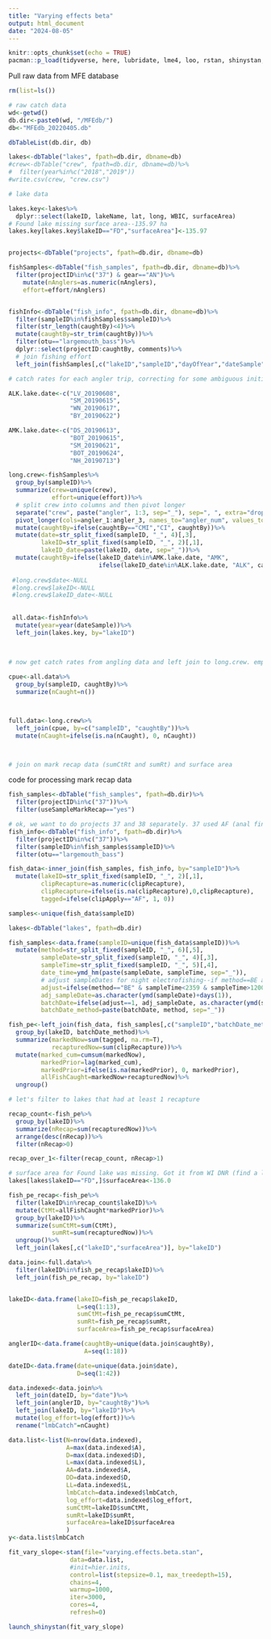 ```yaml
---
title: "Varying effects beta"
output: html_document
date: "2024-08-05"
---
```


```r
knitr::opts_chunk$set(echo = TRUE)
pacman::p_load(tidyverse, here, lubridate, lme4, loo, rstan, shinystan, truncnorm, MFEUtilities, RColorBrewer, cowplot, bayesplot)
```

Pull raw data from MFE database
```r
rm(list=ls())

# raw catch data
wd<-getwd()
db.dir<-paste0(wd, "/MFEdb/")
db<-"MFEdb_20220405.db"

dbTableList(db.dir, db)

lakes<-dbTable("lakes", fpath=db.dir, dbname=db)
#crew<-dbTable("crew", fpath=db.dir, dbname=db)%>%
#  filter(year%in%c("2018","2019"))
#write.csv(crew, "crew.csv")

# lake data

lakes.key<-lakes%>%
  dplyr::select(lakeID, lakeName, lat, long, WBIC, surfaceArea)
# Found lake missing surface area--135.97 ha
lakes.key[lakes.key$lakeID=="FD","surfaceArea"]<-135.97


projects<-dbTable("projects", fpath=db.dir, dbname=db)

fishSamples<-dbTable("fish_samples", fpath=db.dir, dbname=db)%>%
  filter(projectID%in%c("37") & gear=="AN")%>%
    mutate(nAnglers=as.numeric(nAnglers),
    effort=effort/nAnglers)


fishInfo<-dbTable("fish_info", fpath=db.dir, dbname=db)%>%
  filter(sampleID%in%fishSamples$sampleID)%>%
  filter(str_length(caughtBy)<4)%>%
  mutate(caughtBy=str_trim(caughtBy))%>%
  filter(otu=="largemouth_bass")%>%
  dplyr::select(projectID:caughtBy, comments)%>%
  # join fishing effort
  left_join(fishSamples[,c("lakeID","sampleID","dayOfYear","dateSample","dateTimeSample","crew","effort","effortUnits","nAnglers")], by="sampleID")

# catch rates for each angler trip, correcting for some ambiguous initials first

ALK.lake.date<-c("LV_20190608",
                 "SM_20190615",
                 "WN_20190617",
                 "BY_20190622")

AMK.lake.date<-c("DS_20190613",
                 "BOT_20190615",
                 "SM_20190621",
                 "BOT_20190624",
                 "NH_20190713")

long.crew<-fishSamples%>%
  group_by(sampleID)%>%
  summarize(crew=unique(crew),
            effort=unique(effort))%>%
  # split crew into columns and then pivot longer
  separate("crew", paste("angler", 1:3, sep="_"), sep=", ", extra="drop")%>%
  pivot_longer(cols=angler_1:angler_3, names_to="angler_num", values_to="caughtBy", values_drop_na=T)%>%
  mutate(caughtBy=ifelse(caughtBy=="CMI","CI", caughtBy))%>%
  mutate(date=str_split_fixed(sampleID, "_", 4)[,3],
         lakeID=str_split_fixed(sampleID, "_", 2)[,1],
         lakeID_date=paste(lakeID, date, sep="_"))%>%
  mutate(caughtBy=ifelse(lakeID_date%in%AMK.lake.date, "AMK",
                         ifelse(lakeID_date%in%ALK.lake.date, "ALK", caughtBy)))
  
 #long.crew$date<-NULL
 #long.crew$lakeID<-NULL
 #long.crew$lakeID_date<-NULL
 
 
 all.data<-fishInfo%>%
  mutate(year=year(dateSample))%>%
  left_join(lakes.key, by="lakeID")
  

  
# now get catch rates from angling data and left join to long.crew. empty values can then be replaced with 0

cpue<-all.data%>%
  group_by(sampleID, caughtBy)%>%
  summarize(nCaught=n())



full.data<-long.crew%>%
  left_join(cpue, by=c("sampleID", "caughtBy"))%>%
  mutate(nCaught=ifelse(is.na(nCaught), 0, nCaught))



# join on mark recap data (sumCtRt and sumRt) and surface area

```


code for processing mark recap data

```r
fish_samples<-dbTable("fish_samples", fpath=db.dir)%>%
  filter(projectID%in%c("37"))%>%
  filter(useSampleMarkRecap=="yes")

# ok, we want to do projects 37 and 38 separately. 37 used AF (anal fin) tags, 38 used PIT tags
fish_info<-dbTable("fish_info", fpath=db.dir)%>%
  filter(projectID%in%c("37"))%>%
  filter(sampleID%in%fish_samples$sampleID)%>%
  filter(otu=="largemouth_bass")

fish_data<-inner_join(fish_samples, fish_info, by="sampleID")%>%
  mutate(lakeID=str_split_fixed(sampleID, "_", 2)[,1],
         clipRecapture=as.numeric(clipRecapture),
         clipRecapture=ifelse(is.na(clipRecapture),0,clipRecapture),
         tagged=ifelse(clipApply=="AF", 1, 0))

samples<-unique(fish_data$sampleID)

lakes<-dbTable("lakes", fpath=db.dir)

fish_samples<-data.frame(sampleID=unique(fish_data$sampleID))%>%
  mutate(method=str_split_fixed(sampleID, "_", 6)[,5],
         sampleDate=str_split_fixed(sampleID, "_", 4)[,3],
         sampleTime=str_split_fixed(sampleID, "_", 5)[,4],
         date_time=ymd_hm(paste(sampleDate, sampleTime, sep="_")),
         # adjust sampleDates for night electrofishing--if method==BE and sampleTime is in the evening before midnight, add one day to date.
         adjust=ifelse(method=="BE" & sampleTime<2359 & sampleTime>1200, 1, 0),
         adj_sampleDate=as.character(ymd(sampleDate)+days(1)),
         batchDate=ifelse(adjust==1, adj_sampleDate, as.character(ymd(sampleDate))),
         batchDate_method=paste(batchDate, method, sep="_"))

fish_pe<-left_join(fish_data, fish_samples[,c("sampleID","batchDate_method")], by="sampleID")%>%
  group_by(lakeID, batchDate_method)%>%
  summarize(markedNow=sum(tagged, na.rm=T),
            recapturedNow=sum(clipRecapture))%>%
  mutate(marked_cum=cumsum(markedNow),
         markedPrior=lag(marked_cum),
         markedPrior=ifelse(is.na(markedPrior), 0, markedPrior),
         allFishCaught=markedNow+recapturedNow)%>%
  ungroup()

# let's filter to lakes that had at least 1 recapture

recap_count<-fish_pe%>%
  group_by(lakeID)%>%
  summarize(nRecap=sum(recapturedNow))%>%
  arrange(desc(nRecap))%>%
  filter(nRecap>0)

recap_over_1<-filter(recap_count, nRecap>1)

# surface area for Found lake was missing. Got it from WI DNR (find a lake tool) and converted to hectares
lakes[lakes$lakeID=="FD",]$surfaceArea<-136.0

fish_pe_recap<-fish_pe%>%
  filter(lakeID%in%recap_count$lakeID)%>%
  mutate(CtMt=allFishCaught*markedPrior)%>%
  group_by(lakeID)%>%
  summarize(sumCtMt=sum(CtMt),
            sumRt=sum(recapturedNow))%>%
  ungroup()%>%
  left_join(lakes[,c("lakeID","surfaceArea")], by="lakeID")

```

```r
data.join<-full.data%>%
  filter(lakeID%in%fish_pe_recap$lakeID)%>%
  left_join(fish_pe_recap, by="lakeID")


lakeID<-data.frame(lakeID=fish_pe_recap$lakeID,
                   L=seq(1:13),
                   sumCtMt=fish_pe_recap$sumCtMt,
                   sumRt=fish_pe_recap$sumRt,
                   surfaceArea=fish_pe_recap$surfaceArea)

anglerID<-data.frame(caughtBy=unique(data.join$caughtBy),
                     A=seq(1:18))

dateID<-data.frame(date=unique(data.join$date),
                   D=seq(1:42))

data.indexed<-data.join%>%
  left_join(dateID, by="date")%>%
  left_join(anglerID, by="caughtBy")%>%
  left_join(lakeID, by="lakeID")%>%
  mutate(log_effort=log(effort))%>%
  rename("lmbCatch"=nCaught)


```

```r
data.list<-list(N=nrow(data.indexed),
                A=max(data.indexed$A),
                D=max(data.indexed$D),
                L=max(data.indexed$L),
                AA=data.indexed$A,
                DD=data.indexed$D,
                LL=data.indexed$L,
                lmbCatch=data.indexed$lmbCatch,
                log_effort=data.indexed$log_effort,
                sumCtMt=lakeID$sumCtMt,
                sumRt=lakeID$sumRt,
                surfaceArea=lakeID$surfaceArea
                )
y<-data.list$lmbCatch

fit_vary_slope<-stan(file="varying.effects.beta.stan",
                 data=data.list,
                 #init=hier.inits,
                 control=list(stepsize=0.1, max_treedepth=15),
                 chains=4,
                 warmup=1000,
                 iter=3000,
                 cores=4,
                 refresh=0)

launch_shinystan(fit_vary_slope)
```

